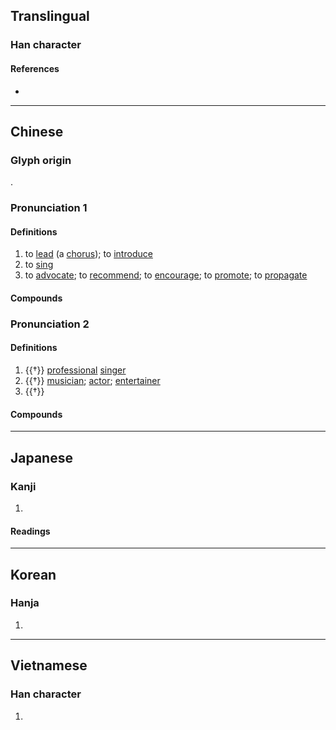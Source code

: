 {{character info/new}}
==Translingual==

===Han character===
{{Han char|rn=9|rad=人|as=08|sn=10|four=26260|canj=OAA|ids=⿰亻昌}}

====References====
* {{Han ref|kx=0108.120|dkj=00783|dj=0231.020|hdz=10177.050|uh=5021|ud=20513|bh=ADD2|bd=44498}}

----

==Chinese==
{{zh-forms}}

===Glyph origin===
{{Han etym}}
{{Han compound|人|alt1=亻|昌|ls=psc|c1=s|c2=p}}.

===Pronunciation 1===
{{zh-pron
|m=chàng
|c=coeng3
|h=pfs=chhong
|md=chióng
|mn=qz,tw,xm:chhiòng/chhiàng
|w=2tshaan
|mc=2
|oc=1,2
|cat=v
}}

====Definitions====
{{zh-hanzi}}

# to [[lead]] (a [[chorus]]); to [[introduce]]
# to [[sing]]
# to [[advocate]]; to [[recommend]]; to [[encourage]]; to [[promote]]; to [[propagate]]

====Compounds====
{{zh-der|提倡|倡導|倡議|倡優|倡導者|倡廉|反腐倡廉|倡議書|倡義|倡言|夫倡婦隨|倡和|一倡百和|倡首|倡隨|一倡三歎|倡始|彼倡此和|為主作倡|首倡|首倡義舉}}

===Pronunciation 2===
{{zh-pron
|m=chāng
|c=coeng1
|md=chiŏng
|mn=tw:chhiong
|mc=1
|oc=n,1
|cat=n
}}

====Definitions====
{{zh-hanzi}}

# {{†}} [[professional]] [[singer]]
# {{†}} [[musician]]; [[actor]]; [[entertainer]]
# {{†}} {{zh-alt-form|娼|[[prostitute]]}}

====Compounds====
{{zh-der|倡家|倡條|幸倡|倡女|倡揚|倡寮|俳倡|妍倡|冶葉倡條|倡優|倡條冶葉}}

----

==Japanese==

===Kanji===
{{ja-kanji|grade=|rs=人08}}

# {{defn|lang=ja|sort=人08}}

====Readings====
{{ja-readings
|goon=しょう
|kanon=しょう
|kun=とな-える, わざおぎ-
}}

----

==Korean==

===Hanja===
{{ko-hanja|hangeul=창|rv=chang|mr=ch'ang}}

# {{defn|lang=ko|sort=人08}}

----

==Vietnamese==

===Han character===
{{vi-hantu|[[xướng]]|rs=人08}}

# {{defn|vi}}